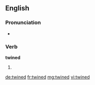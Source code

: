 ==English==

===Pronunciation===
* {{rhymes|aɪnd}}

===Verb===
'''twined'''

# {{en-past of|twine}}

[[de:twined]]
[[fr:twined]]
[[mg:twined]]
[[vi:twined]]